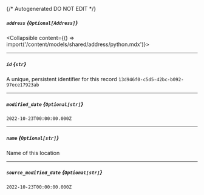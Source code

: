 {/* Autogenerated DO NOT EDIT  */}

##### `address` *{`Optional[Address]`}*
<Collapsible content={() => import('/content/models/shared/address/python.mdx')}>
</Collapsible>

---
##### `id` *{`str`}*
A unique, persistent identifier for this record
`13d946f0-c5d5-42bc-b092-97ece17923ab`

---
##### `modified_date` *{`Optional[str]`}*
`2022-10-23T00:00:00.000Z`

---
##### `name` *{`Optional[str]`}*
Name of this location

---
##### `source_modified_date` *{`Optional[str]`}*
`2022-10-23T00:00:00.000Z`

